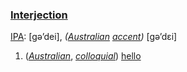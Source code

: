 ===[[Interjection]]===

[[IPA]]: [gə’dei], ''([[Australian]] [[accent]])'' [gə’dεi]

#(''[[Australian]]'', ''[[colloquial]]'') [[hello]]